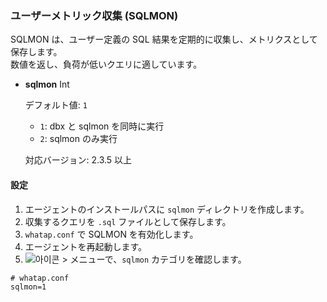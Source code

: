 ### ユーザーメトリック収集 (SQLMON)

SQLMON は、ユーザー定義の SQL 結果を定期的に収集し、メトリクスとして保存します。  
数値を返し、負荷が低いクエリに適しています。

* **sqlmon** <span class='type'>Int</span>

  デフォルト値: `1`

  - `1`: dbx と sqlmon を同時に実行  
  - `2`: sqlmon のみ実行  

  対応バージョン: 2.3.5 以上

#### 設定

1. エージェントのインストールパスに `sqlmon` ディレクトリを作成します。  
2. 収集するクエリを `.sql` ファイルとして保存します。  
3. `whatap.conf` で SQLMON を有効化します。  
4. エージェントを再起動します。  
5. ![아이콘](/img/ic-sitemap.svg) <Cmdname sid="sitemap" className="uitext" /> &gt; <Cmdname sid="side_metricsSearch" className="uitext" /> メニューで、`sqlmon` カテゴリを確認します。

```properties
# whatap.conf
sqlmon=1
```